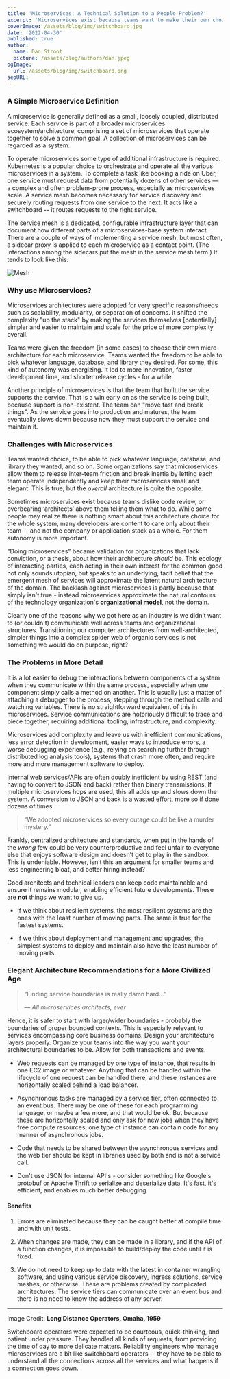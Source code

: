 ```yaml
---
title: 'Microservices: A Technical Solution to a People Problem?'
excerpt: 'Microservices exist because teams want to make their own choices, dislike code review or overbearing ‘architects’ above them, and to a lesser extent want to try different and newer languages. This feels good, but...'
coverImage: /assets/blog/img/switchboard.jpg
date: '2022-04-30'
published: true
author:
  name: Dan Stroot
  picture: /assets/blog/authors/dan.jpeg
ogImage:
  url: /assets/blog/img/switchboard.png
seoURL:
---
```


### A Simple Microservice Definition

A microservice is generally defined as a small, loosely coupled, distributed service. Each service is part of a broader microservices ecosystem/architecture, comprising a set of microservices that operate together to solve a common goal. A collection of microservices can be regarded as a system.

To operate microservices some type of additional infrastructure is required. Kubernetes is a popular choice to orchestrate and operate all the various microservices in a system. To complete a task like booking a ride on Uber, one service must request data from potentially dozens of other services — a complex and often problem-prone process, especially as microservices scale. A service mesh becomes necessary for service discovery and securely routing requests from one service to the next. It acts like a switchboard -- it routes requests to the right service.

The service mesh is a dedicated, configurable infrastructure layer that can document how different parts of a microservices-base system interact. There are a couple of ways of implementing a service mesh, but most often, a sidecar proxy is applied to each microservice as a contact point. (The interactions among the sidecars put the mesh in the service mesh term.) It tends to look like this:

![Mesh](/assets/blog/img/service-mesh-1680.png)

### Why use Microservices?

Microservices architectures were adopted for very specific reasons/needs such as scalability, modularity, or separation of concerns. It shifted the complexity "up the stack" by making the services themselves [potentially] simpler and easier to maintain and scale for the price of more complexity overall.

Teams were given the freedom [in some cases] to choose their own micro-architecture for each microservice. Teams wanted the freedom to be able to pick whatever language, database, and library they desired. For some, this kind of autonomy was energizing. It led to more innovation, faster development time, and shorter release cycles - for a while. 

Another principle of microservices is that the team that built the service supports the service. That is a win early on as the service is being built, because support is non-existent. The team can "move fast and break things". As the service goes into production and matures, the team eventually slows down because now they must support the service and maintain it. 

### Challenges with Microservices

Teams wanted choice, to be able to pick whatever language, database, and library they wanted, and so on. 
Some organizations say that microservices allow them to release inter-team friction and break inertia by letting each team operate independently and keep their microservices small and elegant. This is true, but the _overall_ architecture is quite the opposite. 

Sometimes microservices exist because teams dislike code review, or overbearing ‘architects’ above them telling them what to do. While some people may realize there is nothing smart about this architecture choice for the whole system, many developers are content to care only about their team -- and not the company or application stack as a whole. For them autonomy is more important.

"Doing microservices" became validation for organizations that lack conviction, or a thesis, about how their architecture _should_ be. This ecology of interacting parties, each acting in their own interest for the common good not only sounds utopian, but speaks to an underlying, tacit belief that the emergent mesh of services will approximate the latent natural architecture of the domain. The backlash against microservices is partly because that simply isn't true - instead microservices approximate the natural contours of the technology organization's **organizational model**, not the domain.

Clearly one of the reasons why we got here as an industry is we didn’t want to (or couldn't) communicate well across teams and organizational structures. Transitioning our computer architectures from well-architected, simpler things into a complex spider web of organic services is not something we would do on purpose, right?

### The Problems in More Detail

It is a lot easier to debug the interactions between components of a system when they communicate within the same process, especially when one component simply calls a method on another. This is usually just a matter of attaching a debugger to the process, stepping through the method calls and watching variables. There is no straightforward equivalent of this in microservices. Service communications are notoriously difficult to trace and piece together, requiring additional tooling, infrastructure, and complexity.

Microservices add complexity and leave us with inefficient communications, less error detection in development, easier ways to introduce errors, a worse debugging experience (e.g., relying on searching further through distributed log analysis tools), systems that crash more often, and require more and more management software to deploy. 

Internal web services/APIs are often doubly inefficient by using REST (and having to convert to JSON and back) rather than binary transmissions. If multiple microservices hops are used, this all adds up and slows down the system. A conversion to JSON and back is a wasted effort, more so if done dozens of times.

>“We adopted microservices so every outage could be like a murder mystery.”

Frankly, centralized architecture and standards, when put in the hands of the _wrong_ few could be very counterproductive and feel unfair to everyone else that enjoys software design and doesn’t get to play in the sandbox. This is undeniable. However, isn’t this an argument for smaller teams and less engineering bloat, and better hiring instead? 

Good architects and technical leaders can keep code maintainable and ensure it remains modular, enabling efficient future developments. These are **not** things we want to give up.

- If we think about resilient systems, the most resilient systems are the ones with the least number of moving parts. The same is true for the fastest systems.

- If we think about deployment and management and upgrades, the simplest systems to deploy and maintain also have the least number of moving parts.

### Elegant Architecture Recommendations for a More Civilized Age

>“Finding service boundaries is really damn hard…”
>
> <cite>&mdash; All microservices architects, ever</cite>

Hence, it is safer to start with larger/wider boundaries - probably the boundaries of proper bounded contexts. This is especially relevant to services encompassing core business domains. Design your architecture layers properly. Organize your teams into the way you want your architectural boundaries to be. Allow for both transactions and events. 

- Web requests can be managed by one type of instance, that results in one EC2 image or whatever. Anything that can be handled within the lifecycle of one request can be handled there, and these instances are horizontally scaled behind a load balancer.

- Asynchronous tasks are managed by a service tier, often connected to an event bus. There may be one of these for each programming language, or maybe a few more, and that would be ok. But because these are horizontally scaled and only ask for new jobs when they have free compute resources, one type of instance can contain code for any manner of asynchronous jobs.

- Code that needs to be shared between the asynchronous services and the web tier should be kept in libraries used by both and is not a service call.

- Don't use JSON for internal API's - consider something like Google's protobuf or Apache Thrift to serialize and deserialize data. It's fast, it's efficient, and enables much better debugging.

#### Benefits

1. Errors are eliminated because they can be caught better at compile time and with unit tests.

2. When changes are made, they can be made in a library, and if the API of a function changes, it is impossible to build/deploy the code until it is fixed.

4. We do not need to keep up to date with the latest in container wrangling software, and using various service discovery, ingress solutions, service meshes, or otherwise. These are problems created by complicated architectures. The service tiers can communicate over an event bus and there is no need to know the address of any server.

---

Image Credit: **Long Distance Operators, Omaha, 1959**

<span className="text-sm">
Switchboard operators were expected to be courteous, quick-thinking, and patient under pressure. They handled all kinds of requests, from providing the time of day to more delicate matters. Reliability engineers who manage microservices are a bit like switchboard operators -- they have to be able to understand all the connections across all the services and what happens if a connection goes down. 
</span>

